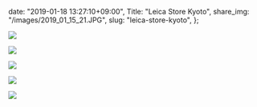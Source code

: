   date: "2019-01-18 13:27:10+09:00",
  Title: "Leica Store Kyoto",
  share_img: "/images/2019_01_15_21.JPG",
  slug: "leica-store-kyoto",
};

![](/images/2019_01_15_20.JPG)

![](/images/2019_01_15__21.JPG)

![](/images/2019_01_15_22.JPG)

![](/images/2019_01_15_23.JPG)

![](/images/2019_01_15_24.JPG)
